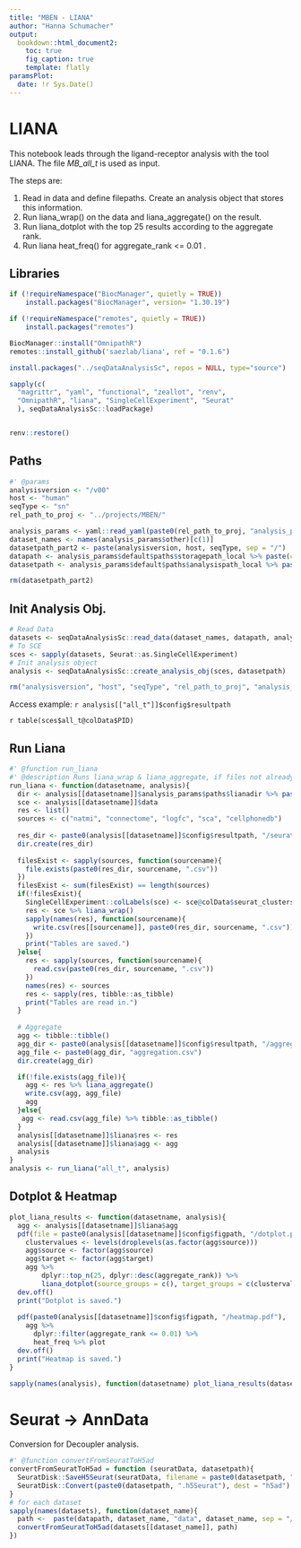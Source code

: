 ```yaml
---
title: "MBEN - LIANA"
author: "Hanna Schumacher"
output:
  bookdown::html_document2:
    toc: true
    fig_caption: true
    template: flatly
paramsPlot:
  date: !r Sys.Date()
---
```


# LIANA {.tabset .tabset-fade}

This notebook leads through the ligand-receptor analysis with the tool LIANA. The file *MB_all_t* is used as input.  

The steps are:  

1. Read in data and define filepaths. Create an analysis object that stores this information.
2. Run liana_wrap() on the data and liana_aggregate() on the result. 
3. Run liana_dotplot with the top 25 results according to the aggregate rank.
4. Run liana heat_freq() for aggregate_rank <= 0.01 .


## Libraries
```r

if (!requireNamespace("BiocManager", quietly = TRUE))
    install.packages("BiocManager", version= "1.30.19")

if (!requireNamespace("remotes", quietly = TRUE))
    install.packages("remotes")

BiocManager::install("OmnipathR")
remotes::install_github('saezlab/liana', ref = "0.1.6")

install.packages("../seqDataAnalysisSc", repos = NULL, type="source")

sapply(c(
  "magrittr", "yaml", "functional", "zeallot", "renv",
  "OmnipathR", "liana", "SingleCellExperiment", "Seurat"
  ), seqDataAnalysisSc::loadPackage)


renv::restore()
```

## Paths
```r
#' @params 
analysisversion <- "/v00"
host <- "human"
seqType <- "sn"
rel_path_to_proj <- "../projects/MBEN/"
```

```r
analysis_params <- yaml::read_yaml(paste0(rel_path_to_proj, "analysis_params_paths.yaml"))
dataset_names <- names(analysis_params$other)[c(1)]
datasetpath_part2 <- paste(analysisversion, host, seqType, sep = "/")
datapath <- analysis_params$default$paths$storagepath_local %>% paste(collapse = "/") %>% paste0(datasetpath_part2)
datasetpath <- analysis_params$default$paths$analysispath_local %>% paste(collapse = "/") %>% paste0(datasetpath_part2)

rm(datasetpath_part2)
```

## Init Analysis Obj.
```r
# Read Data
datasets <- seqDataAnalysisSc::read_data(dataset_names, datapath, analysis_params, readRDS)
# To SCE
sces <- sapply(datasets, Seurat::as.SingleCellExperiment)
# Init analysis object
analysis <- seqDataAnalysisSc::create_analysis_obj(sces, datasetpath)

rm("analysisversion", "host", "seqType", "rel_path_to_proj", "analysis_params", "dataset_names", "datapath", "datasetpath", "datasets", "sces")
```


Access example: 
`r analysis[["all_t"]]$config$resultpath`

`r table(sces$all_t@colData$PID)`

## Run Liana
```r
#' @function run_liana
#' @description Runs liana_wrap & liana_aggregate, if files not already exist, else reads in files.
run_liana <- function(datasetname, analysis){
  dir <- analysis[[datasetname]]$analysis_params$paths$lianadir %>% paste(collapse = "/")
  sce <- analysis[[datasetname]]$data
  res <- list()
  sources <- c("natmi", "connectome", "logfc", "sca", "cellphonedb")
  
  res_dir <- paste0(analysis[[datasetname]]$config$resultpath, "/seurat_clusters/")
  dir.create(res_dir)
  
  filesExist <- sapply(sources, function(sourcename){
    file.exists(paste0(res_dir, sourcename, ".csv")) 
  })
  filesExist <- sum(filesExist) == length(sources)
  if(!filesExist){
    SingleCellExperiment::colLabels(sce) <- sce@colData$seurat_clusters
    res <- sce %>% liana_wrap()
    sapply(names(res), function(sourcename){
      write.csv(res[[sourcename]], paste0(res_dir, sourcename, ".csv"))
    })
    print("Tables are saved.")
  }else{
    res <- sapply(sources, function(sourcename){
      read.csv(paste0(res_dir, sourcename, ".csv"))
    })
    names(res) <- sources
    res <- sapply(res, tibble::as_tibble)
    print("Tables are read in.")
  }
  
  # Aggregate 
  agg <- tibble::tibble()
  agg_dir <- paste0(analysis[[datasetname]]$config$resultpath, "/aggregated/")
  agg_file <- paste0(agg_dir, "aggregation.csv")
  dir.create(agg_dir)

  if(!file.exists(agg_file)){
    agg <- res %>% liana_aggregate()
    write.csv(agg, agg_file)
    agg
  }else{
   agg <- read.csv(agg_file) %>% tibble::as_tibble()
  }
  analysis[[datasetname]]$liana$res <- res
  analysis[[datasetname]]$liana$agg <- agg
  analysis
}
analysis <- run_liana("all_t", analysis)

```

## Dotplot & Heatmap
```r

plot_liana_results <- function(datasetname, analysis){
  agg <- analysis[[datasetname]]$liana$agg
  pdf(file = paste0(analysis[[datasetname]]$config$figpath, "/dotplot.pdf"),  width = 12, height = 10)
    clustervalues <- levels(droplevels(as.factor(agg$source)))
    agg$source <- factor(agg$source)
    agg$target <- factor(agg$target)
    agg %>%
        dplyr::top_n(25, dplyr::desc(aggregate_rank)) %>%
        liana_dotplot(source_groups = c(), target_groups = c(clustervalues)) %>% plot
  dev.off()
  print("Dotplot is saved.")
  
  pdf(paste0(analysis[[datasetname]]$config$figpath, "/heatmap.pdf"),  width = 7, height = 6) 
    agg %>% 
      dplyr::filter(aggregate_rank <= 0.01) %>% 
      heat_freq %>% plot
  dev.off()
  print("Heatmap is saved.")
}

sapply(names(analysis), function(datasetname) plot_liana_results(datasetname, analysis))

```

# Seurat -> AnnData 
Conversion for Decoupler analysis.

```r
#' @function convertFromSeuratToH5ad
convertFromSeuratToH5ad = function (seuratData, datasetpath){
  SeuratDisk::SaveH5Seurat(seuratData, filename = paste0(datasetpath, ".h5Seurat"))
  SeuratDisk::Convert(paste0(datasetpath, ".h5Seurat"), dest = "h5ad")
}
# for each dataset
sapply(names(datasets), function(dataset_name){
  path <-  paste(datapath, dataset_name, "data", dataset_name, sep = "/")
  convertFromSeuratToH5ad(datasets[[dataset_name]], path)
})
```
